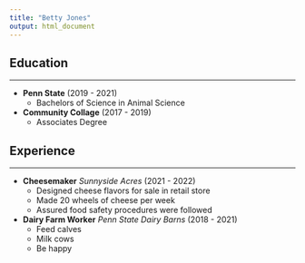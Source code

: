 ```yaml
---
title: "Betty Jones" 
output: html_document
---
```


## Education

---

* **Penn State** (2019 - 2021)
  + Bachelors of Science in Animal Science 
* **Community Collage** (2017 - 2019)
  + Associates Degree 
  
## Experience 

---

* **Cheesemaker** *Sunnyside Acres* (2021 - 2022) 
  + Designed cheese flavors for sale in retail store
  + Made 20 wheels of cheese per week 
  + Assured food safety procedures were followed 

* **Dairy Farm Worker** *Penn State Dairy Barns* (2018 - 2021)
  + Feed calves 
  + Milk cows
  + Be happy
  

  
